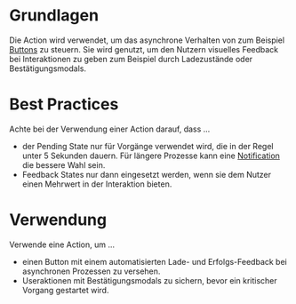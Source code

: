# Grundlagen

Die Action wird verwendet, um das asynchrone Verhalten von zum Beispiel
[Buttons](https://mittwald.github.io/flow/03-components/actions/button) zu
steuern. Sie wird genutzt, um den Nutzern visuelles Feedback bei Interaktionen
zu geben zum Beispiel durch Ladezustände oder Bestätigungsmodals.

# Best Practices

Achte bei der Verwendung einer Action darauf, dass ...

- der Pending State nur für Vorgänge verwendet wird, die in der Regel unter 5
  Sekunden dauern. Für längere Prozesse kann eine
  [Notification](https://mittwald.github.io/flow/03-components/status/notification)
  die bessere Wahl sein.
- Feedback States nur dann eingesetzt werden, wenn sie dem Nutzer einen Mehrwert
  in der Interaktion bieten.

# Verwendung

Verwende eine Action, um ...

- einen Button mit einem automatisierten Lade- und Erfolgs-Feedback bei
  asynchronen Prozessen zu versehen.
- Useraktionen mit Bestätigungsmodals zu sichern, bevor ein kritischer Vorgang
  gestartet wird.
